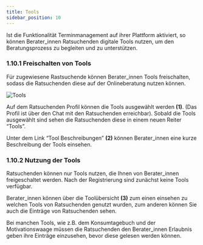 ```yaml
---
title: Tools
sidebar_position: 10
---
```



Ist die Funktionalität Terminmanagement auf ihrer Plattform aktiviert, so können Berater_innen Ratsuchenden digitale Tools nutzen, um den Beratungsprozess zu begleiten und zu unterstützen.

### 1.10.1 Freischalten von Tools

Für zugewiesene Rastsuchende können Berater_innen Tools freischalten, sodass die Ratsuchenden diese auf der Onlineberatung nutzen können.

![Tools](../../../static/img/images-onlineberatung/01_Berater_Tools.png)

Auf dem Ratsuchenden Profil können die Tools ausgewählt werden <strong>(1)</strong>. (Das Profil ist über den Chat mit den Ratsuchenden erreichbar). Sobald die Tools ausgewählt sind sehen die Ratsuchenden diese in einem neuen Reiter “Tools”.

Unter dem Link “Tool Beschreibungen” <strong>(2)</strong> können Berater_innen eine kurze Beschreibung der Tools einsehen.

### 1.10.2 Nutzung der Tools

Ratsuchenden können nur Tools nutzen, die Ihnen von Berater_innen freigeschaltet werden. Nach der Registrierung sind zunächst keine Tools verfügbar.

Berater_innen können über die Toolübersicht <strong>(3)</strong> zum einen einsehen zu welchen Tools von Ratsuchenden genutzt wurden, zum anderen können Sie auch die Einträge von Ratsuchenden sehen.

Bei manchen Tools, wie z.B. dem Konsumtagebuch und der Motivationswaage müssen die Ratsuchenden den Berater_innen Erlaubnis geben ihre Einträge einzusehen, bevor diese gelesen werden können.
